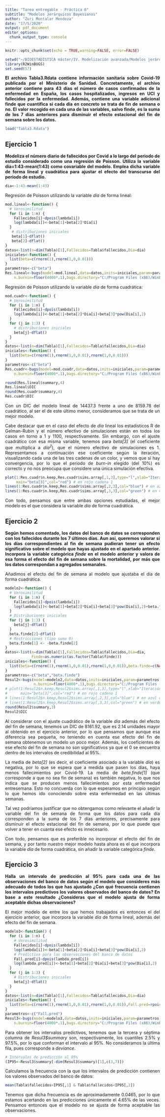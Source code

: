 ---
title: "Tarea entregable - Práctica 6"
subtitle: "Modelos Jerárquicos Bayesianos"
author: "Zuri Montalar Mendoza"
date: "17/5/2020"
output: pdf_document
editor_options: 
  chunk_output_type: console
---

```{r setup, include=FALSE}
knitr::opts_chunk$set(echo = TRUE,warning=FALSE, error=FALSE)
```

<div style="text-align: justify">

```{r include=FALSE,message=FALSE}
setwd("~/BIOESTADÍSTICA máster/IV. Modelización avanzada/Modelos jerárquicos bayesianos/Tareas entregables MJB/P6 MJB")
library(R2WinBUGS)
set.seed(57)
```


**El archivo Tabla3.Rdata contiene información sanitaria sobre Covid-19 publicada por el Ministerio de Sanidad. Concretamente, el archivo anterior contiene para 43 días el número de casos confirmados de la enfermedad en España, los casos hospitalizados, ingresos en UCI y fallecidos por la enfermedad. Además, contiene una variable adicional finde que cuantifica si cada día en concreto se trata de fin de semana o no. El valor recogido en cada una de las variables, salvo finde, es la suma de los 7 días anteriores para disminuir el efecto estacional del fin de semana sobre los datos.**


```{r warning=FALSE, error=FALSE}
load("Tabla3.Rdata")
```


## Ejercicio 1
**Modeliza el número diario de fallecidos por Covid a lo largo del periodo de estudio considerado como una regresión de Poisson. Utiliza la variable dia=1:43-mean(1:43) como covariable del modelo. Emplea dicha variable de forma lineal y cuadrática para ajustar el efecto del transcurso del periodo de estudio.**

```{r}
dia<-1:43-mean(1:43)
```

Regresión de Poisson utilizando la variable *día* de forma lineal:
```{r warning=FALSE, error=FALSE}
mod.lineal<-function() {
  # Verosimilitud
  for (i in 1:n) {
    Fallecidos[i]~dpois(lambda[i])
    log(lambda[i])<-beta[1]+beta[2]*Dia[i]
  }
   # distribuciones iniciales
   beta[1]~dflat()
   beta[2]~dflat()
}
datos<-list(n=dim(Tabla)[1],Fallecidos=Tabla$fallecidos,Dia=dia)
iniciales<-function() {
  list(beta=c(rnorm(1),rnorm(1,0,0.01)))
}
parametros<-c("beta")
Res.lineal<-bugs(model=mod.lineal,data=datos,inits=iniciales,param=parametros,n.iter=4000,
    n.burnin=floor(4000*.1),bugs.directory="C:/Program Files (x86)/WinBUGS14",clearWD=TRUE)
```

Regresión de Poisson utilizando la variable *día* de forma cuadrática:
```{r warning=FALSE, error=FALSE}
mod.cuadr<-function() {
  # Verosimilitud
  for (i in 1:n) {
    Fallecidos[i]~dpois(lambda[i])
    log(lambda[i])<-beta[1]+beta[2]*Dia[i]+beta[3]*pow(Dia[i],2)
  }
  for (j in 1:3) {
    # distribuciones iniciales
    beta[j]~dflat()
  }
}
datos<-list(n=dim(Tabla)[1],Fallecidos=Tabla$fallecidos,Dia=dia)
iniciales<-function() {
  list(beta=c(rnorm(1),rnorm(1,0,0.01),rnorm(1,0,0.01)))
}
parametros<-c("beta")
Res.cuadr<-bugs(model=mod.cuadr,data=datos,inits=iniciales,param=parametros,n.iter=4000,
    n.burnin=floor(4000*.1),bugs.directory="C:/Program Files (x86)/WinBUGS14",clearWD=TRUE)
```


```{r}
round(Res.lineal$summary,4)
Res.lineal$DIC
round(Res.cuadr$summary,4)
Res.cuadr$DIC
```

Con un DIC del modelo lineal de 14437.3 frente a uno de 8159.78 del cuadrático, al ser el de este último menor, consideramos que se trata de un mejor modelo. 


Cabe destacar que en el caso del efecto de *día* lineal los estadísticos R de Gelman-Rubin y el número efectivo de simulaciones están en todos los casos en torno a 1 y 1100, respectivamente. Sin embargo, con el ajuste cuadrático con esa misma variable, tenemos para *beta[3]* (el coeficiente que multiplica a *día^2^*), que el número efectivo de simulaciones es 1. Representamos a continuación ese coeficiente según la iteración, visualizando cada una de las tres cadenas de un color, y vemos que sí hay convergencia, por lo que el periodo de *burn-in* elegido (del 10%) es correcto y no nos preocupa que considere una única simulación efectiva.

```{r warning=FALSE, error=FALSE,fig.width=12,fig.height=5,fig.align="center"}
plot(1:Res.cuadr$n.keep,Res.cuadr$sims.array[,1,3],type="l",xlab="Iteración",
     main="beta[3]",col="red") # en rojo cadena 1
lines(1:Res.cuadr$n.keep,Res.cuadr$sims.array[,2,3],col="blue") # en azul cadena 2
lines(1:Res.cuadr$n.keep,Res.cuadr$sims.array[,3,3],col="green") # en verde cadena 3
```

Con todo, pensamos que entre ambas opciones estudiadas, el mejor modelo es el que considera la variable *día* de forma cuadrática.


## Ejercicio 2
**Según hemos comentado, los datos del banco de datos se corresponden con los fallecidos durante los 7 últimos días. Aun así, queremos valorar si los días correspondientes al fin de semana pudieran tener un efecto significativo sobre el modelo que hayas ajustado en el apartado anterior. Incorpora la variable categórica *finde* en el modelo anterior y valora de esa forma el efecto del fin de semana sobre la mortalidad, por más que los datos correspondan a agregados semanales.**

Añadimos el efecto del fin de semana al modelo que ajustaba el día de forma cuadrática.

```{r warning=FALSE, error=FALSE}
modelo2<-function() {
  # Verosimilitud
  for (i in 1:n) {
    Fallecidos[i]~dpois(lambda[i])
    log(lambda[i])<-beta[1]+beta[2]*Dia[i]+beta[3]*pow(Dia[i],2)+beta.finde[Finde[i]]
  }
  # Distribuciones iniciales
  for (j in 1:3) {
    beta[j]~dflat()
  }
  beta.finde[2]~dflat()
  # Restricciones (tipo suma 0)
  beta.finde[1] <- -beta.finde[2]
}
datos<-list(n=dim(Tabla)[1],Fallecidos=Tabla$fallecidos,Dia=dia,
            Finde=as.numeric(as.factor(Tabla$finde)))
iniciales<-function() {
  list(beta=c(rnorm(1),rnorm(1,0,0.01),rnorm(1,0,0.01)),beta.finde=c(NA,rnorm(1,0,0.01)))
}
parametros<-c("beta","beta.finde")
Resul2<-bugs(model=modelo2,data=datos,inits=iniciales,param=parametros,n.iter=4000,
             n.burnin=floor(4000*.1),bugs.directory="C:/Program Files (x86)/WinBUGS14",clearWD=TRUE)
# plot(1:Resul2$n.keep,Resul2$sims.array[,1,3],type="l",xlab="Iteración",
#      main="beta[3]",col="red") # en rojo cadena 1
# lines(1:Resul2$n.keep,Resul2$sims.array[,2,3],col="blue") # en azul cadena 2
# lines(1:Resul2$n.keep,Resul2$sims.array[,3,3],col="green") # en verde cadena 3
round(Resul2$summary,3)
Resul2$DIC
```


Al considerar con el ajuste cuadrático de la variable *día* además del efecto del fin de semana, tenemos un DIC de 8161.92, que es 2.14 unidades mayor al obtenido en el ejercicio anterior, por lo que pensamos que aunque esa diferencia sea pequeña, no teniendo en cuenta ese efecto del fin de semana obtenemos un modelo un poco mejor. Además, los coeficientes de ese efecto del fin de semana no son significativos ya que el 0 se encuentra dentro de los intervalos de credibilidad al 95%.

La media de *beta[2]* (es decir, el coeficiente asociado a la variable *día*) es negativa, por lo que se espera que a medida que pasen los días, haya menos fallecimientos por Covid-19. La media de *beta.finde[1]* (que corresponde a que no sea fin de semana) es también negativa, lo que nos indica que se producen menos fallecimientos por esta enfermedad entresemana. Esto no concuerda con lo que esperamos en principio según lo que hemos ido conociendo sobre esta enfermedad en las últimas semanas.

Tal vez podríamos justificar que no obtengamos como relevante el añadir la variable del fin de semana de forma que los datos para cada día corresponden a la suma de los 7 días anteriores, precisamente para disminuir el efecto estacional del fin de semana, por lo que puede que volver a tener en cuanta ese efecto es innecesario.

Con todo, pensamos que es preferible no incorporar el efecto del fin de semana, y por tanto nuestro mejor modelo hasta ahora es el que incorpora la variable *día* de forma cuadrática, sin añadir la variable categórica *finde*.

## Ejercicio 3
**Halla un intervalo de predicción al 95% para cada una de las observaciones del banco de datos según el modelo que consideres más adecuado de todos los que has ajustado ¿Con qué frecuencia contienen los intervalos predictivos los valores observados del banco de datos? En base a este resultado ¿Consideras que el modelo ajusta de forma aceptable dichas observaciones?**

El mejor modelo de entre los que hemos trabajados es entonces el del ejercicio anterior, que incorpora la variable *día* de forma lineal, además del efecto del fin de semana.

```{r warning=FALSE, error=FALSE}
modelo3<-function() {
  for (i in 1:n) {
    # Verosimilitud
    Fallecidos[i]~dpois(lambda[i])
    log(lambda[i])<-beta[1]+beta[2]*Dia[i]+beta[3]*pow(Dia[i],2)
    # Predictiva para las observaciones del banco de datos
    Fall.pred[i]~dpois(lambda.pred[i])
    log(lambda.pred[i])<-beta[1]+beta[2]*Dia[i]+beta[3]*pow(Dia[i],2)
  }
  for (j in 1:3) {
    # Distribuciones iniciales
    beta[j]~dflat()
  }
}
datos<-list(n=dim(Tabla)[1],Fallecidos=Tabla$fallecidos,Dia=dia)
iniciales<-function() {
  list(beta=c(rnorm(1),rnorm(1,0,0.01),rnorm(1,0,0.01)),Fall.pred=rpois(43,2000))
}
parametros<-c("Fall.pred")
Resul3<-bugs(model=modelo3,data=datos,inits=iniciales,param=parametros,n.iter=4000,
    n.burnin=floor(4000*.1),bugs.directory="C:/Program Files (x86)/WinBUGS14",clearWD=TRUE)
```

Para obtener los intervalos predictivos, tenemos que la tercera y séptima columna de *Resul3$summary* son, respectivamente, los cuantiles 2.5% y 97.5%, por lo que conforman el intervalo al 95%. No consideramos la última fila, pues corresponde a *deviance*.

```{r}
# Intervalos de predicción al 95%
(IP95<-Resul3$summary[-dim(Resul3$summary)[1],c(3,7)])
```

Calculamos la frecuencia con la que los intervalos de predicción contienen  los valores observados del banco de datos:

```{r}
mean(Tabla$fallecidos>IP95[,1] & Tabla$fallecidos<IP95[,2])
```

Tenemos que dicha frecuencia es de aproximadamente 0.0465, por lo que estamos acertando en las predicciones únicamente el 4.65% de las veces. Pensamos entonces que el modelo no se ajusta de forma aceptable las observaciones.
